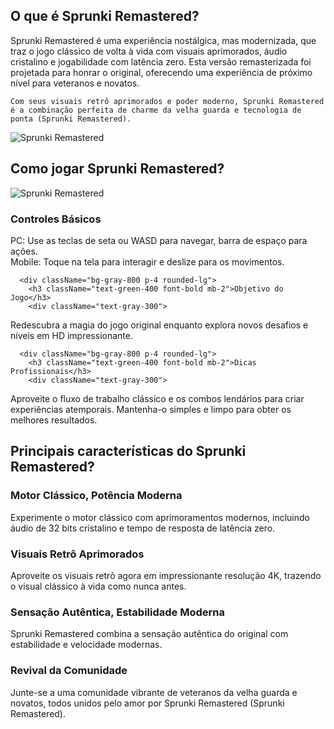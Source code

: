 ## O que é Sprunki Remastered?

<div className="flex flex-col md:flex-row items-center gap-8">
  <div className="w-full md:w-1/2 text-xl">
Sprunki Remastered é uma experiência nostálgica, mas modernizada, que traz o jogo clássico de volta à vida com visuais aprimorados, áudio cristalino e jogabilidade com latência zero. Esta versão remasterizada foi projetada para honrar o original, oferecendo uma experiência de próximo nível para veteranos e novatos.

    Com seus visuais retrô aprimorados e poder moderno, Sprunki Remastered é a combinação perfeita de charme da velha guarda e tecnologia de ponta (Sprunki Remastered).
</div>
  <div className="w-full md:w-1/2 flex justify-center items-center">
<img 
      src="https://public-image.fafafa.ai/cm3tvyn990002mp4f5v0tdr5g/2025-01-07/images/1736234827168-l03ang.png" 
      alt="Sprunki Remastered" 
      className="w-4/5 h-auto"
    />
</div>
</div>

## Como jogar Sprunki Remastered?

<div className="flex flex-col md:flex-row items-center gap-8">
  <div className="w-full md:w-1/2">
<img 
      src="https://public-image.fafafa.ai/cm3tvyn990002mp4f5v0tdr5g/2025-01-07/images/1736234827168-l03ang.png" 
      alt="Sprunki Remastered" 
      className="w-4/5 h-auto mx-auto"
    />
</div>
  <div className="w-full md:w-1/2">
    <div className="grid grid-cols-1 gap-4 mt-0">
      <div className="bg-gray-800 p-4 rounded-lg">
        <h3 className="text-green-400 font-bold mb-2">Controles Básicos</h3>
        <div className="text-gray-300">
PC: Use as teclas de seta ou WASD para navegar, barra de espaço para ações.<br/>
          Mobile: Toque na tela para interagir e deslize para os movimentos.
</div>
      </div>

      <div className="bg-gray-800 p-4 rounded-lg">
        <h3 className="text-green-400 font-bold mb-2">Objetivo do Jogo</h3>
        <div className="text-gray-300">
Redescubra a magia do jogo original enquanto explora novos desafios e níveis em HD impressionante.
</div>
      </div>

      <div className="bg-gray-800 p-4 rounded-lg">
        <h3 className="text-green-400 font-bold mb-2">Dicas Profissionais</h3>
        <div className="text-gray-300">
Aproveite o fluxo de trabalho clássico e os combos lendários para criar experiências atemporais. Mantenha-o simples e limpo para obter os melhores resultados.
</div>
      </div>
    </div>
  </div>
</div>

## Principais características do Sprunki Remastered?

<div className="grid grid-cols-1 md:grid-cols-2 gap-4">
  <div className="bg-gray-800 p-4 rounded-lg">
    <h3 className="text-green-400 font-bold mb-2">Motor Clássico, Potência Moderna</h3>
    <div className="text-gray-300">
Experimente o motor clássico com aprimoramentos modernos, incluindo áudio de 32 bits cristalino e tempo de resposta de latência zero.
</div>
  </div>

  <div className="bg-gray-800 p-4 rounded-lg">
    <h3 className="text-green-400 font-bold mb-2">Visuais Retrô Aprimorados</h3>
    <div className="text-gray-300">
Aproveite os visuais retrô agora em impressionante resolução 4K, trazendo o visual clássico à vida como nunca antes.
</div>
  </div>

  <div className="bg-gray-800 p-4 rounded-lg">
    <h3 className="text-green-400 font-bold mb-2">Sensação Autêntica, Estabilidade Moderna</h3>
    <div className="text-gray-300">
Sprunki Remastered combina a sensação autêntica do original com estabilidade e velocidade modernas.
</div>
  </div>

  <div className="bg-gray-800 p-4 rounded-lg">
    <h3 className="text-green-400 font-bold mb-2">Revival da Comunidade</h3>
    <div className="text-gray-300">
Junte-se a uma comunidade vibrante de veteranos da velha guarda e novatos, todos unidos pelo amor por Sprunki Remastered (Sprunki Remastered).
</div>
  </div>
</div>
